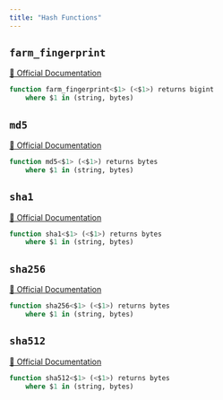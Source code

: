 ```yaml
---
title: "Hash Functions"
---
```


## `farm_fingerprint`
[🔗 Official Documentation](https://cloud.google.com/bigquery/docs/reference/standard-sql/functions-and-operators#farm_fingerprint)

```sql
function farm_fingerprint<$1> (<$1>) returns bigint
	where $1 in (string, bytes)
```


## `md5`
[🔗 Official Documentation](https://cloud.google.com/bigquery/docs/reference/standard-sql/functions-and-operators#md5)

```sql
function md5<$1> (<$1>) returns bytes
	where $1 in (string, bytes)
```


## `sha1`
[🔗 Official Documentation](https://cloud.google.com/bigquery/docs/reference/standard-sql/functions-and-operators#sha1)

```sql
function sha1<$1> (<$1>) returns bytes
	where $1 in (string, bytes)
```


## `sha256`
[🔗 Official Documentation](https://cloud.google.com/bigquery/docs/reference/standard-sql/functions-and-operators#sha256)

```sql
function sha256<$1> (<$1>) returns bytes
	where $1 in (string, bytes)
```


## `sha512`
[🔗 Official Documentation](https://cloud.google.com/bigquery/docs/reference/standard-sql/functions-and-operators#sha512)

```sql
function sha512<$1> (<$1>) returns bytes
	where $1 in (string, bytes)
```



